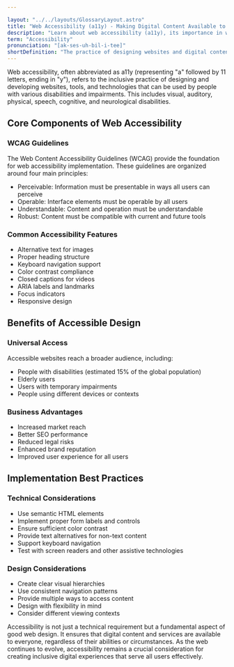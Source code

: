 ```yaml
---

layout: "../../layouts/GlossaryLayout.astro"
title: "Web Accessibility (a11y) - Making Digital Content Available to All Users"
description: "Learn about web accessibility (a11y), its importance in web design, and how it ensures digital content is usable by people with various disabilities and impairments."
term: "Accessibility"
pronunciation: "[ak-ses-uh-bil-i-tee]"
shortDefinition: "The practice of designing websites and digital content to be usable by all people, regardless of their abilities, disabilities, or assistive technologies used."
---
```


Web accessibility, often abbreviated as a11y (representing "a" followed by 11 letters, ending in "y"), refers to the inclusive practice of designing and developing websites, tools, and technologies that can be used by people with various disabilities and impairments. This includes visual, auditory, physical, speech, cognitive, and neurological disabilities.

## Core Components of Web Accessibility

### WCAG Guidelines
The Web Content Accessibility Guidelines (WCAG) provide the foundation for web accessibility implementation. These guidelines are organized around four main principles:
- Perceivable: Information must be presentable in ways all users can perceive
- Operable: Interface elements must be operable by all users
- Understandable: Content and operation must be understandable
- Robust: Content must be compatible with current and future tools

### Common Accessibility Features
- Alternative text for images
- Proper heading structure
- Keyboard navigation support
- Color contrast compliance
- Closed captions for videos
- ARIA labels and landmarks
- Focus indicators
- Responsive design

## Benefits of Accessible Design

### Universal Access
Accessible websites reach a broader audience, including:
- People with disabilities (estimated 15% of the global population)
- Elderly users
- Users with temporary impairments
- People using different devices or contexts

### Business Advantages
- Increased market reach
- Better SEO performance
- Reduced legal risks
- Enhanced brand reputation
- Improved user experience for all users

## Implementation Best Practices

### Technical Considerations
- Use semantic HTML elements
- Implement proper form labels and controls
- Ensure sufficient color contrast
- Provide text alternatives for non-text content
- Support keyboard navigation
- Test with screen readers and other assistive technologies

### Design Considerations
- Create clear visual hierarchies
- Use consistent navigation patterns
- Provide multiple ways to access content
- Design with flexibility in mind
- Consider different viewing contexts

Accessibility is not just a technical requirement but a fundamental aspect of good web design. It ensures that digital content and services are available to everyone, regardless of their abilities or circumstances. As the web continues to evolve, accessibility remains a crucial consideration for creating inclusive digital experiences that serve all users effectively.